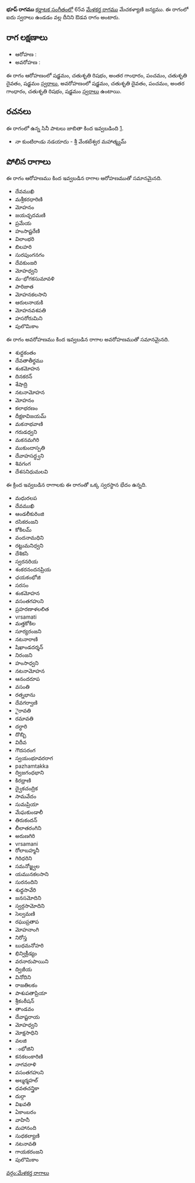 {{Infobox ragam
	| name          	= భూప్
	| synonym	    	= 
	| mela          	= 
	| chakra        	= 
	| janaka        	= 
	| type          	= ఔడవ
	| arohanam      	= {{svaraC|S|R2|G3|P|D2|S'}} 
	| avarohanam    	= {{svaraC|S'|D2|P|G3|R2|S}}
	| jeeva         	=
	| chhaya        	=
	| nyasa         	=
	| vishesha      	= 
	| equivalent  		= 
}}
{{కర్ణాటక సంగీత రాగాలు}}
'''భూప్ రాగము''' [[కర్ణాటక సంగీతం]]లో 65వ [[మేళకర్త రాగము]] మేచకళ్యాణి జన్యము.  ఈ రాగంలో ఐదు స్వరాలు ఉండడం వల్ల దీనిని ఔడవ రాగం అంటారు.


==రాగ లక్షణాలు==


* ఆరోహణ : {{svaraC|S|R2|G3|P|D2|S'}} 
* అవరోహణ : {{svaraC|S'|D2|P|G3|R2|S}}

ఈ రాగం ఆరోహణంలో షడ్జమం, చతుశృతి రిషభం, అంతర గాంధారం, పంచమం, చతుశృతి దైవతం, షడ్జమం [[స్వరాలు]], అవరోహణంలో షడ్జమం, చతుశృతి దైవతం, పంచమం, అంతర గాంధారం, చతుశృతి రిషభం, షడ్జమం [[స్వరాలు]] ఉంటాయి.

==రచనలు==
ఈ రాగంలో ఉన్న సినీ పాటలు జాబితా కింద ఇవ్వబడింది [http://rksanka.tripod.com/music/rslist.html].
* నా కుంటిరాఁడు నడయాదు - శ్రీ వేంకటేశ్వర మహాత్మ్యమ్




==పోలిన రాగాలు==
ఈ రాగం ఆరోహణము కింద ఇవ్వబడిన రాగాల ఆరోహణముతో సమానమైనది.
* దేవముఖి
* మశ్రీకరధారిణి
* మోహనం
* జయచ్ఛదమణి
* ప్రమేయ
* హంసాష్టరేణి
* విలాంభరి
* బిలహరి
* సురపుంగనగం
* దేవకుంజరి
* మోహధ్వని
* మ-భోగకసుమావళి
* పారిజాత
* మోహనకలసాని
* ఆరులనాయకి
* మోహనవశపతి
* హసరోరుమిని
* పులొమికాం

ఈ రాగం అవరోహణము కింద ఇవ్వబడిన రాగాల అవరోహణముతో సమానమైనది.
* శుధ్దకంతం
* దేవతాతీర్థము
* శంకమోహన
* దినకరన్
* శేషాద్రి
* నటనామోహన
* మోహనం
* కలాభరణం
* దీక్షకావిజయమ్
* మకనాభవాణి
* గరుడధ్వని
* మకనమగిరి
* ముకుందాస్పతి
* దేవాహసద్ధ్వని
* శివగంగ
* దేశసనిధుమలవి

ఈ క్రింద ఇవ్వబడిన రాగాలకు ఈ రాగంతో ఒక్క స్వరస్థాన భేదం ఉన్నది.
* మధురలప
* దేవముఖి
* ఆండలీకురింజి
* రసికరంజని
* కోకిలమ్
* వందనామధిని
* రట్టుమనిధ్వని
* దేశికసి
* స్వరనరియ
* శంకరనందనప్రియ
* ఛయకంభోజి
* సరసం
* శంకమోహన
* వసంతగహుని
* ప్రహరణాళలలిత
* vrsamati
* మత్తకోకిల
* సూర్యరంజని
* నటనారాణి
* షిఖాండదర్శన్
* నిరంజని
* హంసాధ్వని
* నటనామోహన
* ఆనందరూప
* వసంతి
* రత్నభాను
* దేవగర్వాణి
* ైరావతి
* రమావతి
* దర్ధారి
* దొబ్బి
* విదీవ
* గౌదసరంగ
* స్వయంభూవరరాగ
* pazhamtakka
* ద్విజగంధభాని
* కిరధ్రాణి
* ద్వైకచంద్రిక
* సామవేదం
* సుమప్రియా
* మేఘకుండాలీ
* తిరుకందన్
* లీలాతరంగిని
* అరుణగిరి
* vrsamani
* రోలాబహ్మనీ
* గిరిధరిని
* సమనోజ్జ్వల
* యమునకలసాని
* సురనందిని
* శుధ్ధసావేరి
* జనసమోదిని
* స్వర్గసామోదిని
* సెల్వమణి
* రఘుప్రతాప
* మోహనాంగి
* నిరోస్త
* బుధమనోహరి
* భిన్విక్రీడ్యం
* వరనారుపాయిని
* ద్విజీయ
* వినోదిని
* రాజతిలకం
* పాశుపతాప్రియా
* శ్రీకంఠీషన్
* తాండవం
* దేవాష్టరాయ
* మోహధ్వని
* మోక్షసాధిని
* వలజి
* ంభోజిని
* కనకలంకారిణి
* నాగవరాళి
* వసంతగహుని
* అల్మర్మహల్
* ధవతచన్త్రికా
* దుర్గా
* విఖవతి
* ఏకాంబరం
* వాహినీ
* మహానంది
* సుధకల్యాణి
* నటనావతి
* గాయకరంజని
* పులొమికాం



[[వర్గం:మేళకర్త రాగాలు]]